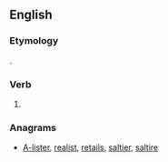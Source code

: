 ==English==

===Etymology===
{{suffix|rail|est|lang=en}}.

===Verb===
{{head|en|verb form}}

# {{en-archaic second-person singular of|rail|lang=en}}

===Anagrams===
* [[A-lister#English|A-lister]], [[realist#English|realist]], [[retails#English|retails]], [[saltier#English|saltier]], [[saltire#English|saltire]]
